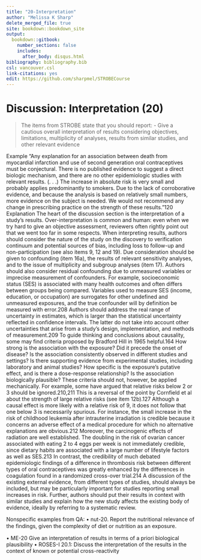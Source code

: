 ---
title: "20-Interpretation"
author: "Melissa K Sharp"
delete_merged_file: true
site: bookdown::bookdown_site
output:
  bookdown::gitbook:
    number_sections: false 
    includes: 
      after_body: disqus.html
bibliography: bibliography.bib
csl: vancouver.csl
link-citations: yes
edit: https://github.com/sharpmel/STROBECourse
---

# Discussion: Interpretation (20)
> The items from STROBE state that you should report: 
-	Give a cautious overall interpretation of results considering objectives, limitations, multiplicity of analyses, results from similar studies, and other relevant evidence

Example
“Any explanation for an association between death
from myocardial infarction and use of second generation oral
contraceptives must be conjectural. There is no published
evidence to suggest a direct biologic mechanism, and there
are no other epidemiologic studies with relevant results. (. . .)
The increase in absolute risk is very small and probably
applies predominantly to smokers. Due to the lack of corroborative
evidence, and because the analysis is based on relatively
small numbers, more evidence on the subject is needed.
We would not recommend any change in prescribing practice
on the strength of these results.”120
Explanation
The heart of the discussion section is the interpretation
of a study’s results. Over-interpretation is common
and human: even when we try hard to give an objective
assessment, reviewers often rightly point out that we went
too far in some respects. When interpreting results, authors
should consider the nature of the study on the discovery to
verification continuum and potential sources of bias, including
loss to follow-up and non-participation (see also
items 9, 12 and 19). Due consideration should be given to
confounding (item 16a), the results of relevant sensitivity
analyses, and to the issue of multiplicity and subgroup
analyses (item 17). Authors should also consider residual
confounding due to unmeasured variables or imprecise
measurement of confounders. For example, socioeconomic
status (SES) is associated with many health outcomes and
often differs between groups being compared. Variables
used to measure SES (income, education, or occupation)
are surrogates for other undefined and unmeasured exposures,
and the true confounder will by definition be measured
with error.208 Authors should address the real range
of uncertainty in estimates, which is larger than the statistical
uncertainty reflected in confidence intervals. The
latter do not take into account other uncertainties that arise
from a study’s design, implementation, and methods of
measurement.209
To guide thinking and conclusions about causality,
some may find criteria proposed by Bradford Hill in 1965
helpful.164 How strong is the association with the exposure?
Did it precede the onset of disease? Is the association consistently
observed in different studies and settings? Is there
supporting evidence from experimental studies, including
laboratory and animal studies? How specific is the exposure’s
putative effect, and is there a dose-response relationship? Is
the association biologically plausible? These criteria should
not, however, be applied mechanically. For example, some
have argued that relative risks below 2 or 3 should be
ignored.210,211 This is a reversal of the point by Cornfield et
al about the strength of large relative risks (see item 12b).127
Although a causal effect is more likely with a relative risk of
9, it does not follow that one below 3 is necessarily spurious.
For instance, the small increase in the risk of childhood
leukemia after intrauterine irradiation is credible because it
concerns an adverse effect of a medical procedure for which
no alternative explanations are obvious.212 Moreover, the
carcinogenic effects of radiation are well established. The
doubling in the risk of ovarian cancer associated with eating
2 to 4 eggs per week is not immediately credible, since
dietary habits are associated with a large number of lifestyle
factors as well as SES.213 In contrast, the credibility of much
debated epidemiologic findings of a difference in thrombosis
risk between different types of oral contraceptives was
greatly enhanced by the differences in coagulation found in a
randomized cross-over trial.214 A discussion of the existing
external evidence, from different types of studies, should
always be included, but may be particularly important for
studies reporting small increases in risk. Further, authors
should put their results in context with similar studies and
explain how the new study affects the existing body of
evidence, ideally by referring to a systematic review.



Nonspecific examples from QA:
•	nut-20. Report the nutritional relevance of the ﬁndings, given the complexity of diet or nutrition as an exposure.






•	ME-20 Give an interpretation of results in terms of a priori biological plausibility
•	ROSES-I 20.1: Discuss the interpretation of the results in the context of known or potential cross-reactivity
